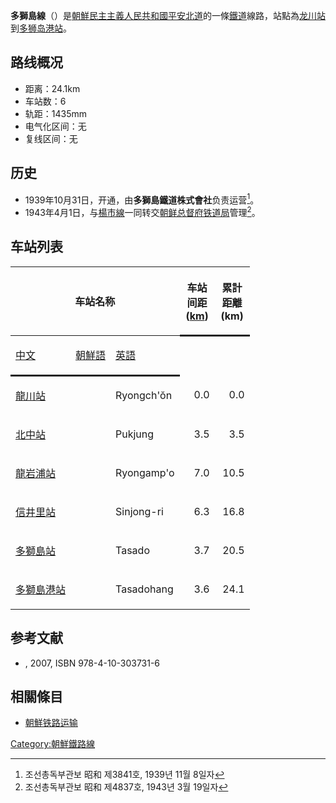 '''多獅島線'''（{{kor|名=北|諺=다사도선|漢=多獅島線|羅=Tasado sŏn|f=y}}）是[[朝鮮民主主義人民共和國|朝鮮民主主義人民共和國]][[平安北道|平安北道]]的一條[[鐵道|鐵道]]線路，站點為[[龙川站_(平安北道)|龙川站]]到[[多狮岛港站|多狮岛港站]]。

==路线概况==
*距离：24.1km
*车站数：6
*轨距：1435mm
*电气化区间：无
*复线区间：无

==历史==
*1939年10月31日，开通，由'''多獅島鐵道株式會社'''负责运营<ref>조선총독부관보 昭和 제3841호, 1939년 11월 8일자</ref>。
*1943年4月1日，与[[楊市線|楊市線]]一同转交[[朝鲜总督府铁道局|朝鲜总督府铁道局]]管理<ref>조선총독부관보 昭和 제4837호, 1943년 3월 19일자</ref>。

==车站列表==
{| class="wikitable"
|-
!colspan=3|车站名称
!style="width: 2.5em; border-bottom:solid 3px;" rowspan=2|车站间距 ([[km|km]])
!style="width: 2.5em; border-bottom:solid 3px;" rowspan=2|累計距離 (km)
!style="border-bottom:solid 3px;" rowspan=2|連接路線
!style="border-bottom:solid 3px;" rowspan=2|所在地
|-
!style="border-bottom:solid 3px;"|[[中文|中文]]
!style="border-bottom:solid 3px;"|[[朝鮮語|朝鮮語]]
!style="border-bottom:solid 3px;"|[[英語|英語]]
|-
|[[龍川站_(平安北道)|龍川站]]
|{{Lang|ko|룡천역}}
|Ryongch'ŏn
|style="text-align: right;"|0.0
|style="text-align: right;"|0.0
|[[平義線|平義線]]
|rowspan="3" style="text-align: center;"|[[龍川郡|龍川郡]]
|-
|[[北中站|北中站]]
|{{Lang|ko|북중역}}
|Pukjung
|style="text-align: right;"|3.5
|style="text-align: right;"|3.5
| 
|-
|[[龍岩浦站|龍岩浦站]]
|{{Lang|ko|룡암포역}}
|Ryongamp'o
|style="text-align: right;"|7.0
|style="text-align: right;"|10.5
| 
|-
|[[信井里站|信井里站]]
|{{Lang|ko|신정리역}}
|Sinjong-ri
|style="text-align: right;"|6.3
|style="text-align: right;"|16.8
| 
|rowspan="3" style="text-align: center;"|[[鹽州郡|鹽州郡]]
|-
|[[多獅島站|多獅島站]]
|{{Lang|ko|다사도역}}
|Tasado
|style="text-align: right;"|3.7
|style="text-align: right;"|20.5
| 
|-
|[[多獅島港站|多獅島港站]]
|{{Lang|ko|다사도항역}}
|Tasadohang
|style="text-align: right;"|3.6
|style="text-align: right;"|24.1
| 
|}

==参考文献==
{{reflist}}

* {{lang|ja|国分隼人, 《将軍様の鉄道 北朝鮮鉄道事情》, 新潮社}}, 2007, ISBN 978-4-10-303731-6

==相關條目==
* [[朝鮮铁路运输|朝鮮铁路运输]]

{{朝鮮鐵路線}}

[[Category:朝鮮鐵路線|Category:朝鮮鐵路線]]